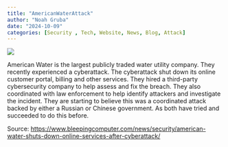 ```yaml
---
title: "AmericanWaterAttack"
author: "Noah Gruba"
date: "2024-10-09"
categories: [Security , Tech, Website, News, Blog, Attack]
---
```


![](images/American_Water_Works_Company_Logo.svg.png)

American Water is the largest publicly traded water utility company. They recently experienced a cyberattack. The cyberattack shut down its online customer portal, billing and other services. They hired a third-party cybersecurity company to help assess and fix the breach. They also coordinated with law enforcement to help identify attackers and investigate the incident. They are starting to believe this was a coordinated attack backed by either a Russian or Chinese government. As both have tried and succeeded to do this before.

Source: <https://www.bleepingcomputer.com/news/security/american-water-shuts-down-online-services-after-cyberattack/>
